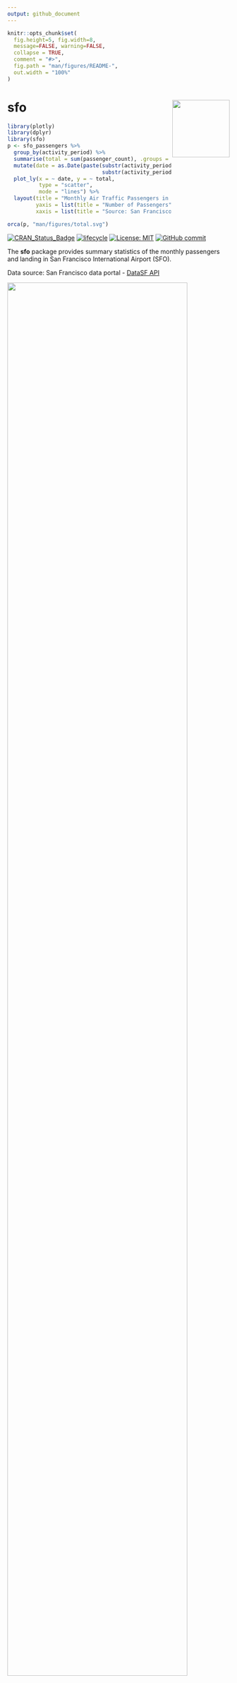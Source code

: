 ```yaml
---
output: github_document
---
```


<!-- README.md is generated from README.Rmd. Please edit that file -->

```r
knitr::opts_chunk$set(
  fig.height=5, fig.width=8, 
  message=FALSE, warning=FALSE,
  collapse = TRUE,
  comment = "#>",
  fig.path = "man/figures/README-",
  out.width = "100%"
)
```

# sfo <a href='https://ramikrispin.github.io/sfo/'><img src='man/figures/sfo.png' align="right" width="130" height="130" /></a>


```r
library(plotly)
library(dplyr)
library(sfo)
p <- sfo_passengers %>%
  group_by(activity_period) %>%
  summarise(total = sum(passenger_count), .groups = "drop") %>%
  mutate(date = as.Date(paste(substr(activity_period, 1, 4), 
                              substr(activity_period, 5, 6), "01", sep = "/"))) %>%
  plot_ly(x = ~ date, y = ~ total,
          type = "scatter", 
          mode = "lines") %>%
  layout(title = "Monthly Air Traffic Passengers in SFO",
         yaxis = list(title = "Number of Passengers"),
         xaxis = list(title = "Source: San Francisco data portal (DataSF)"))

orca(p, "man/figures/total.svg")  
```

<!-- badges: start -->

[![CRAN_Status_Badge](https://www.r-pkg.org/badges/version/sfo)](https://cran.r-project.org/package=sfo) [![lifecycle](https://img.shields.io/badge/lifecycle-experimental-orange.svg)](https://www.tidyverse.org/lifecycle/#experimental) [![License: MIT](https://img.shields.io/badge/License-MIT-blue.svg)](https://opensource.org/licenses/MIT) [![GitHub commit](https://img.shields.io/github/last-commit/RamiKrispin/sfo)](https://github.com/RamiKrispin/sfo/commit/main)

<!-- badges: end -->

The **sfo** package provides summary statistics of the monthly passengers and landing in San Francisco International Airport (SFO).

Data source: San Francisco data portal - [DataSF API](https://datasf.org/opendata/)

<img src="man/figures/total.svg" width="90%"/>

## Installation

Install the stable version from CRAN:

``` r
install.packages("sfo")
```

or install the development version from Github:

``` r
# install.packages("devtools")
devtools::install_github("RamiKrispin/sfo", ref = "main")
```

### Datasets

The **sfo** package provides the following two datasets:

* `sfo_passengers` - air traffic passengers statistics
* `sfo_stats` - air traffic landing statistics

More information about the datasets available on the following [vignette](https://ramikrispin.github.io/sfo/articles/v1_intro.html).

### Examples

The `sfo_passengers` dataset provides a monthly summary of the number of passengers in SFO airport by different categories (such as terminal, geo, type, etc.):

```r
library(sfo)

data("sfo_passengers")

head(sfo_passengers)
```

The `sfo_stats` dataset provides a monthly statistics on the air traffic landing at SFO airport:

```r
data("sfo_stats")

head(sfo_stats)
```

#### Total number of passngers

The total number of passengers in most recent month by `activity_type_code` and `geo_region`:

```r
library(dplyr)

sfo_passengers %>%
  filter(activity_period == max(activity_period)) %>%
  group_by(activity_type_code, geo_region) %>%
  summarise(total = sum(passenger_count), .groups = "drop")
```


The `sankey_ly` function enables us to plot the distribution of a numeric variable by multiple categorical variables. The following example shows the distribution of the total United Airlines passengers during 2019 by terminal, travel type (domestic and international), geo, and travel direction (deplaned, enplaned, and transit):

``` r
sfo_passengers %>% 
  filter(operating_airline == "United Airlines",
         activity_period >= 201901 & activity_period < 202001) %>%
  mutate(terminal = ifelse(terminal == "International", "international", terminal)) %>%
  group_by(operating_airline,activity_type_code, geo_summary, geo_region,  terminal) %>%
  summarise(total = sum(passenger_count), .groups = "drop") %>%
  sankey_ly(cat_cols = c("operating_airline", "terminal","geo_summary", "geo_region", "activity_type_code"), 
            num_col = "total",
            title = "Dist. of United Airlines Passengers at SFO During 2019")
```

```r
p <- sfo_passengers %>% 
  filter(operating_airline == "United Airlines",
         activity_period >= 201901 & activity_period < 202001) %>%
  mutate(terminal = ifelse(terminal == "International", "international", terminal)) %>%
  group_by(operating_airline,activity_type_code, geo_summary, geo_region,  terminal) %>%
  summarise(total = sum(passenger_count), .groups = "drop") %>%
  sankey_ly(cat_cols = c("operating_airline", "terminal","geo_summary", "geo_region", "activity_type_code"), 
            num_col = "total",
            title = "Dist. of United Airlines Passengers at SFO During 2019")

orca(p, "man/figures/sankey.svg") 
```

<img src="man/figures/sankey.svg" width="100%"/>


#### Total number of landing

The total number of landing in most recent month by `activity_type_code` and `aircraft_manufacturer`:

``` r
sfo_stats %>% 
  filter(activity_period == max(activity_period),
         aircraft_manufacturer != "") %>%
  group_by(aircraft_manufacturer) %>%
  summarise(total_landing = sum(landing_count),
            `.groups` = "drop") %>%
  arrange(-total_landing) %>%
  plot_ly(labels = ~ aircraft_manufacturer,
          values = ~ total_landing) %>%
  add_pie(hole = 0.6) %>%
  layout(title = "Landing Distribution by Aircraft Manufacturer during Sep 2020")
```


```r
p <- sfo_stats %>% 
  filter(activity_period == max(activity_period),
         aircraft_manufacturer != "") %>%
  group_by(aircraft_manufacturer) %>%
  summarise(total_landing = sum(landing_count),
            `.groups` = "drop") %>%
  arrange(-total_landing) %>%
  plot_ly(labels = ~ aircraft_manufacturer,
          values = ~ total_landing) %>%
  add_pie(hole = 0.6) %>%
  layout(title = "Landing Distribution by Aircraft Manufacturer During Sep 2020")

orca(p, "man/figures/manufacturer.svg") 
```

<img src="man/figures/manufacturer.svg" width="100%"/>

The following Sankey plot demonstrate the distribution of number of landing in SFO by region and aircraft type, manufacturer, and body type during Sep 2020:

``` r
sfo_stats %>%
  filter(activity_period == max(activity_period)) %>%
  group_by(geo_summary, geo_region, landing_aircraft_type, aircraft_manufacturer, aircraft_body_type) %>%
  summarise(total_landing = sum(landing_count),
  groups = "drop") %>%
  sankey_ly(cat_cols = c("geo_summary", "geo_region", 
                         "landing_aircraft_type", 
                         "aircraft_manufacturer",
                         "aircraft_body_type"),
            num_col = "total_landing",
            title = "Landing Summary by Geo Region and Aircraft Type During Sep 2020")

```


```r
p <- sfo_stats %>%
  filter(activity_period == max(activity_period)) %>%
  group_by(geo_region, landing_aircraft_type, aircraft_manufacturer, aircraft_body_type) %>%
  summarise(total_landing = sum(landing_count),
            groups = "drop") %>%
  sankey_ly(cat_cols = c("geo_region", 
                         "landing_aircraft_type", 
                         "aircraft_manufacturer",
                         "aircraft_body_type"),
            num_col = "total_landing",
            title = "Landing Summary by Geo Region and Aircraft Type During Sep 2020")

orca(p, "man/figures/landing_sankey.svg") 
```


<img src="man/figures/landing_sankey.svg" width="100%"/>
